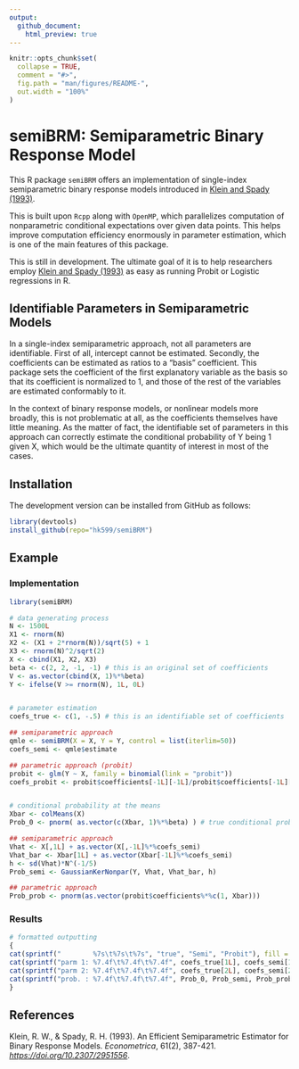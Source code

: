 ```yaml
---
output: 
  github_document:
    html_preview: true
---
```


<!-- README.md is generated from README.Rmd. Please edit that file -->

```r
knitr::opts_chunk$set(
  collapse = TRUE,
  comment = "#>",
  fig.path = "man/figures/README-",
  out.width = "100%"
)
```

# semiBRM: Semiparametric Binary Response Model 

This R package `semiBRM` offers an implementation of single-index semiparametric binary response models introduced in [Klein and Spady (1993)](https://doi.org/10.2307/2951556). 

This is built upon `Rcpp` along with `OpenMP`, which parallelizes computation of nonparametric conditional expectations over given data points. This helps improve computation efficiency enormously in parameter estimation, which is one of the main features of this package.

This is still in development. The ultimate goal of it is to help researchers employ [Klein and Spady (1993)](https://doi.org/10.2307/2951556) as easy as running Probit or Logistic regressions in R.

## Identifiable Parameters in Semiparametric Models
In a single-index semiparametric approach, not all parameters are identifiable. First of all, intercept cannot be estimated. Secondly, the coefficients can be estimated as ratios to a "basis" coefficient. This package sets the coefficient of the first explanatory variable as the basis so that its coefficient is normalized to 1, and those of the rest of the variables are estimated conformably to it. 

In the context of binary response models, or nonlinear models more broadly, this is not problematic at all, as the coefficients themselves have little meaning. As the matter of fact, the identifiable set of parameters in this approach can correctly estimate the conditional probability of Y being 1 given X, which would be the ultimate quantity of interest in most of the cases.

## Installation
The development version can be installed from GitHub as follows:

``` r
library(devtools)
install_github(repo="hk599/semiBRM")
```


## Example

### Implementation
```r
library(semiBRM)

# data generating process
N <- 1500L
X1 <- rnorm(N)
X2 <- (X1 + 2*rnorm(N))/sqrt(5) + 1
X3 <- rnorm(N)^2/sqrt(2)
X <- cbind(X1, X2, X3)
beta <- c(2, 2, -1, -1) # this is an original set of coefficients
V <- as.vector(cbind(X, 1)%*%beta)
Y <- ifelse(V >= rnorm(N), 1L, 0L)


# parameter estimation
coefs_true <- c(1, -.5) # this is an identifiable set of coefficients

## semiparametric approach
qmle <- semiBRM(X = X, Y = Y, control = list(iterlim=50))
coefs_semi <- qmle$estimate

## parametric approach (probit)
probit <- glm(Y ~ X, family = binomial(link = "probit"))
coefs_probit <- probit$coefficients[-1L][-1L]/probit$coefficients[-1L][1L]


# conditional probability at the means
Xbar <- colMeans(X)
Prob_0 <- pnorm( as.vector(c(Xbar, 1)%*%beta) ) # true conditional probability at the means

## semiparametric approach
Vhat <- X[,1L] + as.vector(X[,-1L]%*%coefs_semi)
Vhat_bar <- Xbar[1L] + as.vector(Xbar[-1L]%*%coefs_semi)
h <- sd(Vhat)*N^(-1/5)
Prob_semi <- GaussianKerNonpar(Y, Vhat, Vhat_bar, h)

## parametric approach
Prob_prob <- pnorm(as.vector(probit$coefficients%*%c(1, Xbar)))
```

### Results
```r
# formatted outputting
{
cat(sprintf("        %7s\t%7s\t%7s", "true", "Semi", "Probit"), fill = TRUE)
cat(sprintf("parm 1: %7.4f\t%7.4f\t%7.4f", coefs_true[1L], coefs_semi[1L], coefs_probit[1L]), fill = TRUE)
cat(sprintf("parm 2: %7.4f\t%7.4f\t%7.4f", coefs_true[2L], coefs_semi[2L], coefs_probit[2L]), fill = TRUE)
cat(sprintf("prob. : %7.4f\t%7.4f\t%7.4f", Prob_0, Prob_semi, Prob_prob), fill = TRUE)
}
```

## References
Klein, R. W., & Spady, R. H. (1993). An Efficient Semiparametric Estimator for Binary Response Models. _Econometrica_, 61(2), 387-421. _[https://doi.org/10.2307/2951556](https://doi.org/10.2307/2951556)_.



